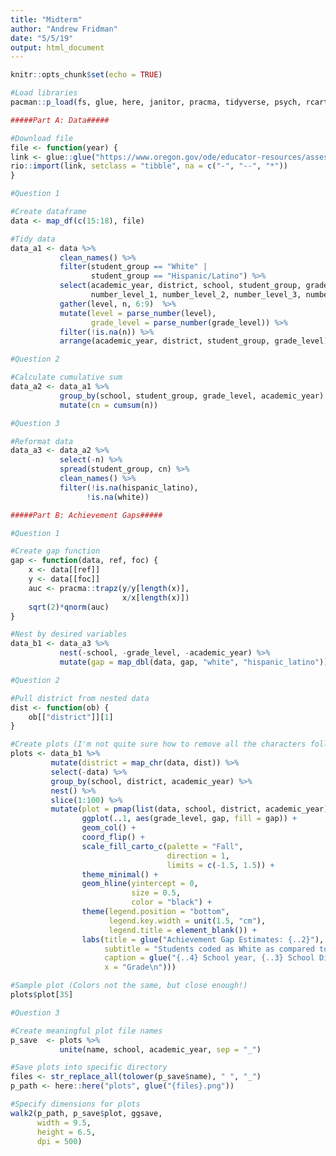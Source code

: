 ```yaml
---
title: "Midterm"
author: "Andrew Fridman"
date: "5/5/19"
output: html_document
---
```


```r
knitr::opts_chunk$set(echo = TRUE)

#Load libraries
pacman::p_load(fs, glue, here, janitor, pracma, tidyverse, psych, rcartocolor, repurrrsive, rio)
```

```r
#####Part A: Data#####

#Download file
file <- function(year) {
link <- glue::glue("https://www.oregon.gov/ode/educator-resources/assessment/TestResults20{year}/pagr_schools_ela_raceethnicity_{year-1}{year}.xlsx")
rio::import(link, setclass = "tibble", na = c("-", "--", "*"))
}

#Question 1

#Create dataframe
data <- map_df(c(15:18), file) 

#Tidy data
data_a1 <- data %>% 
           clean_names() %>% 
           filter(student_group == "White" |
                  student_group == "Hispanic/Latino") %>% 
           select(academic_year, district, school, student_group, grade_level, 
                  number_level_1, number_level_2, number_level_3, number_level_4) %>% 
           gather(level, n, 6:9)  %>% 
           mutate(level = parse_number(level),
                  grade_level = parse_number(grade_level)) %>% 
           filter(!is.na(n)) %>% 
           arrange(academic_year, district, student_group, grade_level)
```

```r
#Question 2

#Calculate cumulative sum
data_a2 <- data_a1 %>% 
           group_by(school, student_group, grade_level, academic_year) %>%   
           mutate(cn = cumsum(n))
```

```r
#Question 3

#Reformat data
data_a3 <- data_a2 %>% 
           select(-n) %>% 
           spread(student_group, cn) %>% 
           clean_names() %>% 
           filter(!is.na(hispanic_latino),
                 !is.na(white))
```

```r
#####Part B: Achievement Gaps#####

#Question 1

#Create gap function
gap <- function(data, ref, foc) {
    x <- data[[ref]]
    y <- data[[foc]]
    auc <- pracma::trapz(y/y[length(x)],
                         x/x[length(x)])
    sqrt(2)*qnorm(auc)
}

#Nest by desired variables
data_b1 <- data_a3 %>% 
           nest(-school, -grade_level, -academic_year) %>% 
           mutate(gap = map_dbl(data, gap, "white", "hispanic_latino"))
```

```r
#Question 2

#Pull district from nested data
dist <- function(ob) {
    ob[["district"]][1]
}

#Create plots (I'm not quite sure how to remove all the characters following the distract names)
plots <- data_b1 %>% 
         mutate(district = map_chr(data, dist)) %>% 
         select(-data) %>% 
         group_by(school, district, academic_year) %>% 
         nest() %>% 
         slice(1:100) %>% 
         mutate(plot = pmap(list(data, school, district, academic_year), ~
                ggplot(..1, aes(grade_level, gap, fill = gap)) +
                geom_col() +
                coord_flip() + 
                scale_fill_carto_c(palette = "Fall", 
                                   direction = 1, 
                                   limits = c(-1.5, 1.5)) + 
                theme_minimal() +
                geom_hline(yintercept = 0, 
                           size = 0.5, 
                           color = "black") +
                theme(legend.position = "bottom", 
                      legend.key.width = unit(1.5, "cm"), 
                      legend.title = element_blank()) +
                labs(title = glue("Achievement Gap Estimates: {..2}"), 
                     subtitle = "Students coded as White as compared to those coded as Hispanic/Latino\n", 
                     caption = glue("{..4} School year, {..3} School District, Oregon"), y = "\nEffect Size", 
                     x = "Grade\n")))

#Sample plot (Colors not the same, but close enough!)
plots$plot[35]
```

```r
#Question 3

#Create meaningful plot file names
p_save  <- plots %>% 
           unite(name, school, academic_year, sep = "_") 

#Save plots into specific directory
files <- str_replace_all(tolower(p_save$name), " ", "_")
p_path <- here::here("plots", glue("{files}.png"))

#Specify dimensions for plots
walk2(p_path, p_save$plot, ggsave,
      width = 9.5,
      height = 6.5,
      dpi = 500)
```